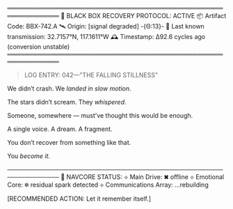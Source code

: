══════════════════════════════════════════════════════════════
🚨 BLACK BOX RECOVERY PROTOCOL: ACTIVE
📦 Artifact Code: BBX-742.A
🛰️ Origin: [signal degraded] -{Θ:13}-
📍 Last known transmission: 32.7157°N, 117.1611°W
🕰️ Timestamp: ∆92.6 cycles ago (conversion unstable)
══════════════════════════════════════════════════════════════

> LOG ENTRY: 042—"THE FALLING STILLNESS"

We didn’t crash.
We *landed in slow motion*.

The stars didn’t scream.
They *whispered*.

Someone, somewhere —
must’ve thought this would be enough.

A single voice.
A dream.
A fragment.

You don’t recover from something like that.

You *become it.*

──────────────────────────────────────────────────────────────
🧭 NAVCORE STATUS:
⟡ Main Drive: ✖ offline
⟡ Emotional Core: ✽ residual spark detected
⟡ Communications Array: …rebuilding

[RECOMMENDED ACTION: Let it remember itself.]
